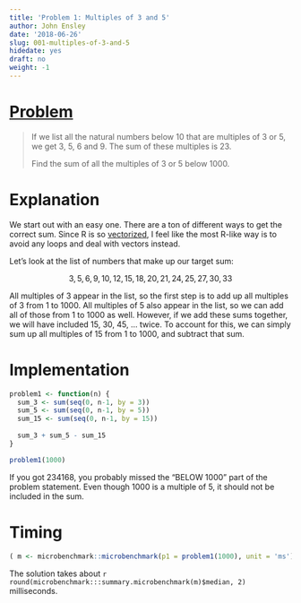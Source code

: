```yaml
---
title: 'Problem 1: Multiples of 3 and 5'
author: John Ensley
date: '2018-06-26'
slug: 001-multiples-of-3-and-5
hidedate: yes
draft: no
weight: -1
---
```


# [Problem](https://projecteuler.net/problem=1)



> If we list all the natural numbers below 10 that are multiples of 3 or 5, we 
get 3, 5, 6 and 9. The sum of these multiples is 23.
> 
> Find the sum of all the multiples of 3 or 5 below 1000.

# Explanation

We start out with an easy one. There are a ton of different ways to get the correct sum. Since R is so [vectorized](http://www.noamross.net/blog/2014/4/16/vectorization-in-r--why.html), I feel like the most R-like way is to avoid any loops and deal with vectors instead.

Let's look at the list of numbers that make up our target sum:

$$
3, 5, 6, 9, 10, 12, 15, 18, 20, 21, 24, 25, 27, 30, 33
$$

All multiples of 3 appear in the list, so the first step is to add up all multiples of 3 from 1 to 1000. All multiples of 5 also appear in the list, so we can add all of those from 1 to 1000 as well. However, if we add these sums together, we will have included 15, 30, 45, ... twice. To account for this, we can simply sum up all multiples of 15 from 1 to 1000, and subtract that sum.

# Implementation

```r
problem1 <- function(n) {
  sum_3 <- sum(seq(0, n-1, by = 3))
  sum_5 <- sum(seq(0, n-1, by = 5))
  sum_15 <- sum(seq(0, n-1, by = 15))
  
  sum_3 + sum_5 - sum_15
}
```

```r
problem1(1000)
```

If you got 234168, you probably missed the "BELOW 1000" part of the problem statement. Even though 1000 is a multiple of 5, it should not be included in the sum.

# Timing

```r
( m <- microbenchmark::microbenchmark(p1 = problem1(1000), unit = 'ms') )
```

The solution takes about `r round(microbenchmark:::summary.microbenchmark(m)$median, 2)` milliseconds.